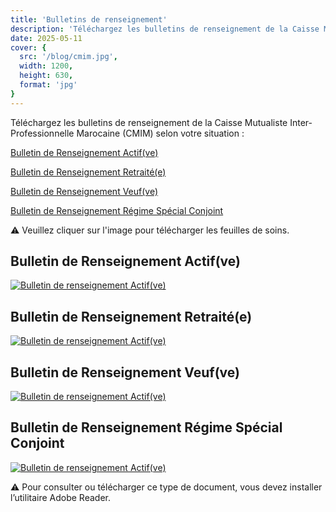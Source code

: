 ```yaml
---
title: 'Bulletins de renseignement'
description: 'Téléchargez les bulletins de renseignement de la Caisse Mutualiste Inter-Professionnelle Marocaine (CMIM)'
date: 2025-05-11
cover: {
  src: '/blog/cmim.jpg',
  width: 1200,
  height: 630,
  format: 'jpg'
}
---
```


Téléchargez les bulletins de renseignement de la Caisse Mutualiste Inter-Professionnelle Marocaine (CMIM) selon votre situation :

[Bulletin de Renseignement Actif(ve)](https://drive.usercontent.google.com/uc?id=1DuYimF7t5OZaAyM5VtDgAQb4qXa3DS4q&export=download)

[Bulletin de Renseignement Retraité(e)](https://drive.usercontent.google.com/uc?id=14YqAWKcM5PEq6OQQ7YTN0uniLNoQ-kaB&export=download)

[Bulletin de Renseignement Veuf(ve)](https://drive.usercontent.google.com/uc?id=1wlYLCjX7QNGMamgzwuKIwnfjeoDRVgcu&export=download)

[Bulletin de Renseignement Régime Spécial Conjoint](https://drive.usercontent.google.com/uc?id=1csjOwKo_nX-vGvvvuyEEbbKWLi9_mCKi&export=download)

⚠️ Veuillez cliquer sur l'image pour télécharger les feuilles de soins.

## Bulletin de Renseignement Actif(ve)

[![Bulletin de renseignement Actif(ve)](/blog/BRA.webp)](https://drive.usercontent.google.com/uc?id=1DuYimF7t5OZaAyM5VtDgAQb4qXa3DS4q&export=download)

## Bulletin de Renseignement Retraité(e)

[![Bulletin de renseignement Actif(ve)](/blog/BRR.webp)](https://drive.usercontent.google.com/uc?id=14YqAWKcM5PEq6OQQ7YTN0uniLNoQ-kaB&export=download)

## Bulletin de Renseignement Veuf(ve)

[![Bulletin de renseignement Actif(ve)](/blog/BRV.webp)](https://drive.usercontent.google.com/uc?id=1wlYLCjX7QNGMamgzwuKIwnfjeoDRVgcu&export=download)

## Bulletin de Renseignement Régime Spécial Conjoint

[![Bulletin de renseignement Actif(ve)](/blog/BRRSC.webp)](https://drive.usercontent.google.com/uc?id=1csjOwKo_nX-vGvvvuyEEbbKWLi9_mCKi&export=download)

⚠️ Pour consulter ou télécharger ce type de document, vous devez installer l’utilitaire Adobe Reader.